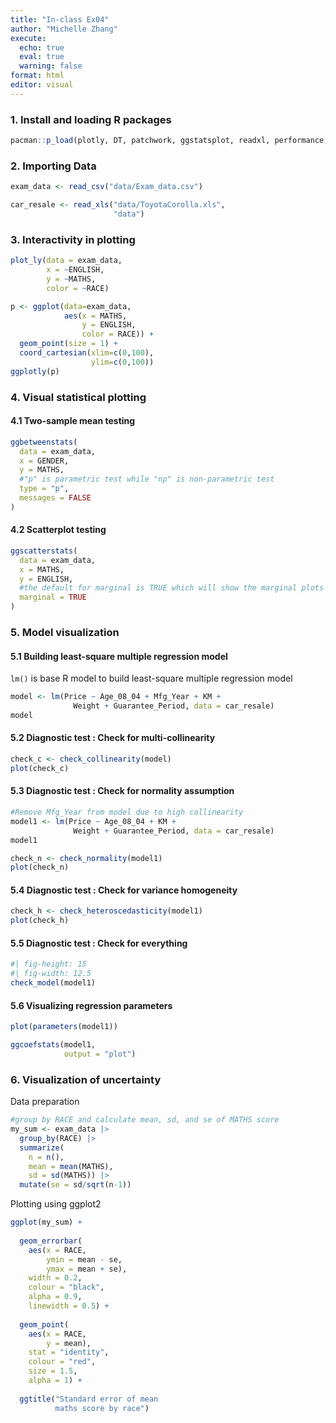 ```yaml
---
title: "In-class Ex04"
author: "Michelle Zhang"
execute: 
  echo: true
  eval: true
  warning: false
format: html
editor: visual
---
```


### 1. Install and loading R packages

```r
pacman::p_load(plotly, DT, patchwork, ggstatsplot, readxl, performance, parameters, see, gtsummary, tidyverse)
```

### 2. Importing Data

```r
exam_data <- read_csv("data/Exam_data.csv")
```

```r
car_resale <- read_xls("data/ToyotaCorolla.xls", 
                       "data")
```

### 3. Interactivity in plotting

```r
plot_ly(data = exam_data,
        x = ~ENGLISH,
        y = ~MATHS,
        color = ~RACE)
```

```r
p <- ggplot(data=exam_data, 
            aes(x = MATHS,
                y = ENGLISH,
                color = RACE)) +
  geom_point(size = 1) +
  coord_cartesian(xlim=c(0,100),
                  ylim=c(0,100))
ggplotly(p) 
```

### 4. Visual statistical plotting

#### 4.1 Two-sample mean testing

```r
ggbetweenstats(
  data = exam_data,
  x = GENDER,
  y = MATHS,
  #"p" is parametric test while "np" is non-parametric test
  type = "p",
  messages = FALSE
)
```

#### 4.2 Scatterplot testing

```r
ggscatterstats(
  data = exam_data,
  x = MATHS,
  y = ENGLISH,
  #the default for marginal is TRUE which will show the marginal plots
  marginal = TRUE
)
```

### 5. Model visualization

#### 5.1 Building least-square multiple regression model

`lm()` is base R model to build least-square multiple regression model

```r
model <- lm(Price ~ Age_08_04 + Mfg_Year + KM +
              Weight + Guarantee_Period, data = car_resale)
model
```

#### 5.2 Diagnostic test : Check for multi-collinearity

```r
check_c <- check_collinearity(model)
plot(check_c)
```

#### 5.3 Diagnostic test : Check for normality assumption

```r
#Remove Mfg_Year from model due to high collinearity
model1 <- lm(Price ~ Age_08_04 + KM + 
              Weight + Guarantee_Period, data = car_resale)
model1
```

```r
check_n <- check_normality(model1)
plot(check_n)
```

#### 5.4 Diagnostic test : Check for variance homogeneity

```r
check_h <- check_heteroscedasticity(model1)
plot(check_h)
```

#### 5.5 Diagnostic test : Check for everything

```r
#| fig-height: 15
#| fig-width: 12.5
check_model(model1)
```

#### 5.6 Visualizing regression parameters

```r
plot(parameters(model1))
```

```r
ggcoefstats(model1, 
            output = "plot")
```

### 6. Visualization of uncertainty

Data preparation

```r
#group by RACE and calculate mean, sd, and se of MATHS score
my_sum <- exam_data |> 
  group_by(RACE) |> 
  summarize(
    n = n(),
    mean = mean(MATHS),
    sd = sd(MATHS)) |>
  mutate(se = sd/sqrt(n-1))
```

Plotting using ggplot2

```r
ggplot(my_sum) +
  
  geom_errorbar(
    aes(x = RACE,
        ymin = mean - se,
        ymax = mean + se),
    width = 0.2,
    colour = "black",
    alpha = 0.9,
    linewidth = 0.5) +
  
  geom_point(
    aes(x = RACE,
        y = mean),
    stat = "identity",
    colour = "red",
    size = 1.5,
    alpha = 1) +
  
  ggtitle("Standard error of mean
          maths score by race")
```
